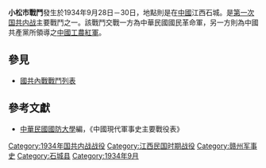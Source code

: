 {{Infobox Military Conflict|
campaign=|
image=|
caption=|
conflict=小松市戰鬥|
partof=[[第一次国共内战|第一次国共内战]]|
date=1934年9月28日－30日|
place=[[中國|中國]]江西石城|
result=國軍6師18旅及67師於30日攻佔江西小松市|
combatant1=中華民國國民革命軍4師冷欣部、88師孫元良部、6師之18旅翁部、67師傅仲芳部|
combatant2=中國共產黨紅軍4師張翼部、5師李天佑部、15師| 
commander1=冷欣、孫元良|
commander2=張翼、李天佑|
strength1=|
strength2=|
casualties1=|
casualties2=|
}}
'''小松市戰鬥'''發生於1934年9月28日－30日，地點則是在[[中國|中國]]江西石城。是[[第一次国共内战|第一次国共内战]]主要戰鬥之一。該戰鬥交戰一方為中華民國國民革命軍，另一方則為中國共產黨所領導之[[中國工農紅軍|中國工農紅軍]]。
==參見==
*[[國共內戰戰鬥列表|國共內戰戰鬥列表]]
==參考文獻==
*[[中華民國|中華民國]][[國防大學_(臺灣)|國防大學]]編，《中國現代軍事史主要戰役表》

[[Category:1934年国共内战战役|Category:1934年国共内战战役]]
[[Category:江西民国时期战役|Category:江西民国时期战役]]
[[Category:赣州军事史|Category:赣州军事史]]
[[Category:石城县|Category:石城县]]
[[Category:1934年9月|Category:1934年9月]]